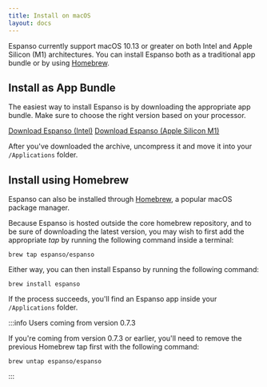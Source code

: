 ```yaml
---
title: Install on macOS
layout: docs
---
```


Espanso currently support macOS 10.13 or greater on both Intel and Apple Silicon (M1) architectures.
You can install Espanso both as a traditional app bundle or by using [Homebrew](https://brew.sh/).

## Install as App Bundle

The easiest way to install Espanso is by downloading the appropriate app bundle. 
Make sure to choose the right version based on your processor.


<div className="">
<a className="btn btn-lg mybtn mb-4" href={getStableDownloadLink("MAC_INTEL_DOWNLOAD_URL")} role="button">Download Espanso (Intel)</a>
<a className="btn btn-lg mybtn mb-4" href={getStableDownloadLink("MAC_M1_DOWNLOAD_URL")} role="button">Download Espanso (Apple Silicon M1)</a>
</div>

After you've downloaded the archive, uncompress it and move it into your `/Applications` folder.

## Install using Homebrew

Espanso can also be installed through [Homebrew](https://brew.sh/), a popular macOS package manager.

Because Espanso is hosted outside the core homebrew repository, and to be sure of downloading the latest version, you may wish to first add the appropriate _tap_ by running the following command inside a terminal:

```
brew tap espanso/espanso
```

Either way, you can then install Espanso by running the following command:

```
brew install espanso
```

If the process succeeds, you'll find an Espanso app inside your `/Applications` folder.

:::info Users coming from version 0.7.3

If you're coming from version 0.7.3 or earlier, you'll need to remove the previous Homebrew tap
first with the following command:

```
brew untap espanso/espanso
```

:::